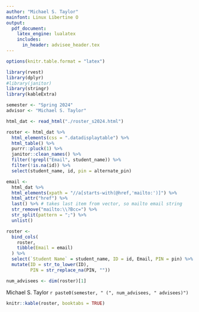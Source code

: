 ```yaml
---
author: "Michael S. Taylor"
mainfont: Linux Libertine O
output:
  pdf_document:
    latex_engine: lualatex
    includes:
      in_header: advisee_header.tex
---
```


```r
options(knitr.table.format = "latex")
```

```r
library(rvest)
library(dplyr)
#library(janitor)
library(stringr)
library(kableExtra)

semester <- "Spring 2024"
advisor <- "Michael S. Taylor"

html_dat <- read_html("./roster_s2024.html")

roster <- html_dat %>% 
  html_elements(css = ".datadisplaytable") %>% 
  html_table() %>% 
  purrr::pluck(1) %>% 
  janitor::clean_names() %>% 
  filter(!grepl("Email", student_name)) %>% 
  filter(!is.na(id)) %>% 
  select(student_name, id, pin = alternate_pin)

email <- 
  html_dat %>% 
  html_elements(xpath = "//a[starts-with(@href,'mailto:')]") %>% 
  html_attr("href") %>% 
  last() %>% # takes last item from vector, so mailto email string
  str_remove("mailto:\\?Bcc=") %>% 
  str_split(pattern = ";") %>% 
  unlist()

roster <- 
  bind_cols(
    roster, 
    tibble(Email = email)
  ) %>% 
  select(`Student Name` = student_name, ID = id, Email, PIN = pin) %>% 
  mutate(ID = str_to_lower(ID),
         PIN = str_replace_na(PIN, ""))

num_advisees <- dim(roster)[1]

```

Michael S. Taylor \newline
`r paste0(semester, " (", num_advisees, " advisees)")`

```r
knitr::kable(roster, booktabs = TRUE)
```

